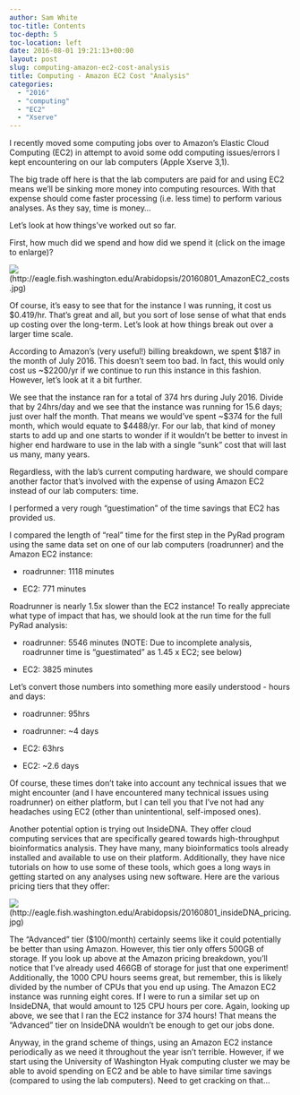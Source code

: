 ```yaml
---
author: Sam White
toc-title: Contents
toc-depth: 5
toc-location: left
date: 2016-08-01 19:21:13+00:00
layout: post
slug: computing-amazon-ec2-cost-analysis
title: Computing - Amazon EC2 Cost "Analysis"
categories:
  - "2016"
  - "computing"
  - "EC2"
  - "Xserve"
---
```


I recently moved some computing jobs over to Amazon's Elastic Cloud Computing (EC2) in attempt to avoid some odd computing issues/errors I kept encountering on our lab computers (Apple Xserve 3,1).

The big trade off here is that the lab computers are paid for and using EC2 means we'll be sinking more money into computing resources. With that expense should come faster processing (i.e. less time) to perform various analyses. As they say, time is money...

Let's look at how things've worked out so far.



First, how much did we spend and how did we spend it (click on the image to enlarge)?

![](https://eagle.fish.washington.edu/Arabidopsis/20160801_AmazonEC2_costs.jpg)(http://eagle.fish.washington.edu/Arabidopsis/20160801_AmazonEC2_costs.jpg)



Of course, it's easy to see that for the instance I was running, it cost us $0.419/hr. That's great and all, but you sort of lose sense of what that ends up costing over the long-term. Let's look at how things break out over a larger time scale.

According to Amazon's (very useful!) billing breakdown, we spent $187 in the month of July 2016. This doesn't seem too bad. In fact, this would only cost us ~$2200/yr if we continue to run this instance in this fashion. However, let's look at it a bit further.

We see that the instance ran for a total of 374 hrs during July 2016. Divide that by 24hrs/day and we see that the instance was running for 15.6 days; just over half the month. That means we would've spent ~$374 for the full month, which would equate to $4488/yr. For our lab, that kind of money starts to add up and one starts to wonder if it wouldn't be better to invest in higher end hardware to use in the lab with a single "sunk" cost that will last us many, many years.

Regardless, with the lab's current computing hardware, we should compare another factor that's involved with the expense of using Amazon EC2 instead of our lab computers: time.

I performed a very rough "guestimation" of the time savings that EC2 has provided us.



I compared the length of "real" time for the first step in the PyRad program using the same data set on one of our lab computers (roadrunner) and the Amazon EC2 instance:





  * roadrunner: 1118 minutes



  * EC2: 771 minutes








Roadrunner is nearly 1.5x slower than the EC2 instance! To really appreciate what type of impact that has, we should look at the run time for the full PyRad analysis:





  * roadrunner: 5546 minutes (NOTE: Due to incomplete analysis, roadrunner time is "guestimated" as 1.45 x EC2; see below)



  * EC2: 3825 minutes








Let's convert those numbers into something more easily understood - hours and days:





  * roadrunner: 95hrs



  * roadrunner: ~4 days



  * EC2: 63hrs



  * EC2: ~2.6 days








Of course, these times don't take into account any technical issues that we might encounter (and I have encountered many technical issues using roadrunner) on either platform, but I can tell you that I've not had any headaches using EC2 (other than unintentional, self-imposed ones).



Another potential option is trying out InsideDNA. They offer cloud computing services that are specifically geared towards high-throughput bioinformatics analysis. They have many, many bioinformatics tools already installed and available to use on their platform. Additionally, they have nice tutorials on how to use some of these tools, which goes a long ways in getting started on any analyses using new software. Here are the various pricing tiers that they offer:



![](https://eagle.fish.washington.edu/Arabidopsis/20160801_insideDNA_pricing.jpg)(http://eagle.fish.washington.edu/Arabidopsis/20160801_insideDNA_pricing.jpg)





The "Advanced" tier ($100/month) certainly seems like it could potentially be better than using Amazon. However, this tier only offers 500GB of storage. If you look up above at the Amazon pricing breakdown, you'll notice that I've already used 466GB of storage for just that one experiment! Additionally, the 1000 CPU hours seems great, but remember, this is likely divided by the number of CPUs that you end up using. The Amazon EC2 instance was running eight cores. If I were to run a similar set up on InsideDNA, that would amount to 125 CPU hours per core. Again, looking up above, we see that I ran the EC2 instance for 374 hours! That means the "Advanced" tier on InsideDNA wouldn't be enough to get our jobs done.



Anyway, in the grand scheme of things, using an Amazon EC2 instance periodically as we need it throughout the year isn't terrible. However, if we start using the University of Washington Hyak computing cluster we may be able to avoid spending on EC2 and be able to have similar time savings (compared to using the lab computers). Need to get cracking on that...
